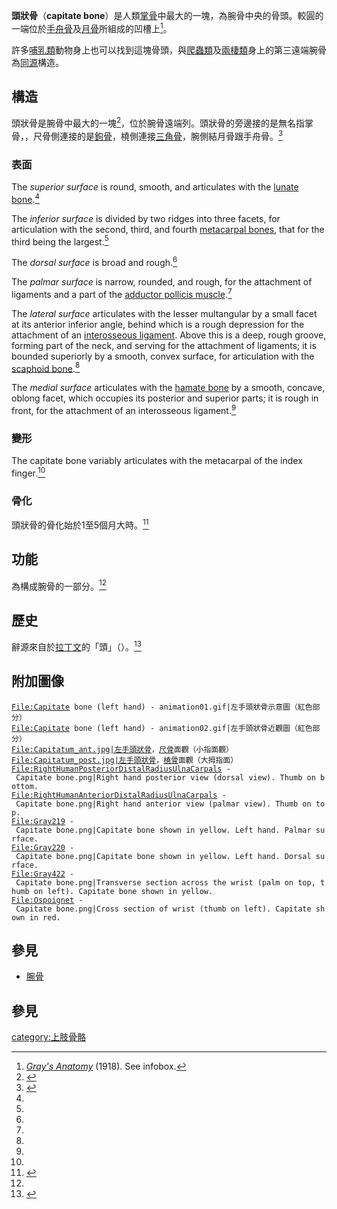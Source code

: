 {{Infobox bone
| Name          = 頭狀骨
| Latin         = Os capitatum; os magnum
| Image         = Capitate bone (left hand) 01 palmar view.png
| Caption       = 左手掌面觀，紅色部分為頭狀骨。
| Image2        = Gray227 retouched.png
| Caption2      = 左手頭狀骨<br />'''左'''：尺骨連接面（小指側）<br />'''右'''：橈骨側（大拇指側）
| Origins       =
| Insertions    =
| Articulations =
| PartOf        = [[腕骨|腕骨]]
<!--
| GraySubject   = 54
| GrayPage      = 226
| MeshName      = Capitate+Bone
| MeshNumber    = A02.835.232.087.319.150.150
| DorlandsPre   = o_07
| DorlandsSuf   = 12598140
| FMA           = 23727
-->
}}
'''頭狀骨'''（'''capitate bone'''）是人類[[掌骨|掌骨]]中最大的一塊，為腕骨中央的骨頭。較圓的一端位於[[手舟骨|手舟骨]]及[[月骨|月骨]]所組成的凹槽上<ref name="Gray's">''[[Gray's_Anatomy|Gray's Anatomy]]'' (1918).  See infobox.</ref>。

許多[[哺乳類|哺乳類]]動物身上也可以找到這塊骨頭，與[[爬蟲類|爬蟲類]]及[[兩棲類|兩棲類]]身上的第三遠端腕骨為[[同源|同源]]構造。

==構造==
頭狀骨是腕骨中最大的一塊<ref name=EATHORNE2005>{{cite journal|last=Eathorne|first=SW|title=The wrist: clinical anatomy and physical examination--an update.|journal=Primary care|date=Mar 2005|volume=32|issue=1|pages=17–33|pmid=15831311|doi=10.1016/j.pop.2004.11.009}}</ref>，位於腕骨遠端列。頭狀骨的旁邊接的是無名指掌骨，，尺骨側連接的是[[鉤骨|鉤骨]]，橈側連接[[三角骨|三角骨]]，腕側結月骨跟手舟骨。<ref name=GRAYS2005>{{cite book|last=Drake|first=Richard L.|title=Gray's anatomy for students|year=2005|publisher=Elsevier/Churchill Livingstone|location=Philadelphia|isbn=978-0-8089-2306-0|author2=Vogl, Wayne |author3=Tibbitts, Adam W.M. Mitchell  |author4=illustrations by Richard |author5= Richardson, Paul }}</ref>{{rp|708–709}}

===表面===
The ''superior surface'' is round, smooth, and articulates with the [[lunate_bone|lunate bone]].<ref name="Gray's" />

The ''inferior surface'' is divided by two ridges into three facets, for articulation with the second, third, and fourth [[metacarpal_bone|metacarpal bone]]s, that for the third being the largest.<ref name="Gray's" />

The ''dorsal surface'' is broad and rough.<ref name="Gray's" />

The ''palmar surface'' is narrow, rounded, and rough, for the attachment of ligaments and a part of the [[adductor_pollicis_muscle|adductor pollicis muscle]].<ref name="Gray's" />

The ''lateral surface'' articulates with the lesser multangular by a small facet at its anterior inferior angle, behind which is a rough depression for the attachment of an [[Interosseous_intercarpal_ligaments|interosseous ligament]]. Above this is a deep, rough groove, forming part of the neck, and serving for the attachment of ligaments; it is bounded superiorly by a smooth, convex surface, for articulation with the [[scaphoid_bone|scaphoid bone]].<ref name="Gray's" />

The ''medial surface'' articulates with the [[hamate_bone|hamate bone]] by a smooth, concave, oblong facet, which occupies its posterior and superior parts; it is rough in front, for the attachment of an interosseous ligament.<ref name="Gray's" />

===變形===
The capitate bone variably articulates with the metacarpal of the index finger.<ref name=EATHORNE2005 />

===骨化===
頭狀骨的骨化始於1至5個月大時。<ref name=CHLT>{{cite journal|last1=Balachandran|first1=Ajay|last2=Kartha|first2=Moumitha|last3=Krishna|first3=Anooj|last4=Thomas|first4=Jerry|last5=K|first5=Prathilash|last6=TN|first6=Prem|last7=GK|first7=Libu|last8=B|first8=Krishnan|last9=John|first9=Liza|title=A Study of Ossification of Capitate, Hamate, Triquetral & Lunate in Forensic Age Estimation|journal=Indian Journal of Forensic Medicine & Toxicology|date=2014|volume=8|issue=2|pages=218–224|doi=10.5958/0973-9130.2014.00720.8|url=http://www.indianjournals.com/ijor.aspx?target=ijor:ijfmt&volume=8&issue=2&article=052|accessdate=18 August 2014|issn=0973-9130|archive-date=2019-12-10|archive-url=https://web.archive.org/web/20191210121412/http://www.indianjournals.com/ijor.aspx?target=ijor:ijfmt&volume=8&issue=2&article=052|dead-url=no}}</ref>

==功能==
為構成腕骨的一部分。<ref name=GRAYS2005 />{{rp|708}}

==歷史==
辭源來自於[[拉丁文|拉丁文]]的「頭」（''{{lang-la|capitātus}}''）。<ref>{{cite web|last=Harper|first=Douglas|title=Capitate|url=http://www.etymonline.com/index.php?allowed_in_frame=0&search=capitate&searchmode=none|work=Online Etymology Dictionary|accessdate=5 January 2014|archive-date=2016-03-04|archive-url=https://web.archive.org/web/20160304050800/http://www.etymonline.com/index.php?allowed_in_frame=0&search=capitate&searchmode=none|dead-url=no}}</ref>

== 附加圖像 ==
<gallery>
 File:Capitate bone (left hand) - animation01.gif|左手頭狀骨示意圖（紅色部分）
 File:Capitate bone (left hand) - animation02.gif|左手頭狀骨近觀圖（紅色部分）
 File:Capitatum_ant.jpg|左手頭狀骨，[[尺骨|尺骨]]面觀（小指面觀）
 File:Capitatum_post.jpg|左手頭狀骨，[[橈骨|橈骨]]面觀（大拇指面）
 File:RightHumanPosteriorDistalRadiusUlnaCarpals - Capitate bone.png|Right hand posterior view (dorsal view). Thumb on bottom.
 File:RightHumanAnteriorDistalRadiusUlnaCarpals - Capitate bone.png|Right hand anterior view (palmar view). Thumb on top.
 File:Gray219 - Capitate bone.png|Capitate bone shown in yellow. Left hand. Palmar surface.
 File:Gray220 - Capitate bone.png|Capitate bone shown in yellow. Left hand. Dorsal surface.
 File:Gray422 - Capitate bone.png|Transverse section across the wrist (palm on top, thumb on left). Capitate bone shown in yellow.
 File:Ospoignet - Capitate bone.png|Cross section of wrist (thumb on left). Capitate shown in red.
</gallery>

== 參見 ==
{{Commons}}
{{Anatomy-terms}}
*[[腕骨|腕骨]]

== 參見 ==
{{Gray's}}
{{reflist}}

{{Bones of upper extremity}}

[[category:上肢骨骼|category:上肢骨骼]]